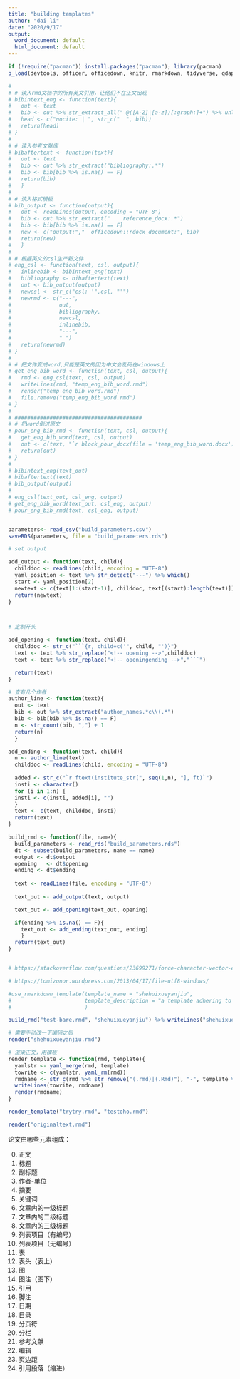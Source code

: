 ```yaml
---
title: "building templates"
author: "dai li"
date: "2020/9/17"
output:
  word_document: default
  html_document: default
---
```


```r
if (!require("pacman")) install.packages("pacman"); library(pacman)
p_load(devtools, officer, officedown, knitr, rmarkdown, tidyverse, qdapRegex, readxl, stringi, yaml, roxygen2)
```

```r
# 
# # 读入rmd文档中的所有英文引用，让他们不在正文出现
# bibintext_eng <- function(text){
#   out <- text
#   bib <- out %>% str_extract_all(" @([A-Z]|[a-z])[:graph:]+") %>% unlist() %>% str_c(collapse = ", ")
#   head <- c("nocite: | ", str_c("  ", bib))
#   return(head)
# }
# 
# # 读入参考文献库
# bibaftertext <- function(text){
#   out <- text
#   bib <- out %>% str_extract("bibliography:.*") 
#   bib <- bib[bib %>% is.na() == F]
#   return(bib)
#   }
# 
# # 读入格式模板
# bib_output <- function(output){
#   out <- readLines(output, encoding = "UTF-8")
#   bib <- out %>% str_extract("    reference_docx:.*") 
#   bib <- bib[bib %>% is.na() == F]
#   new <- c("output:","  officedown::rdocx_document:", bib)
#   return(new)
#   }
# 
# # 根据英文的csl生产新文件
# eng_csl <- function(text, csl, output){
#   inlinebib <- bibintext_eng(text)
#   bibliography <- bibaftertext(text)
#   out <- bib_output(output)
#   newcsl <- str_c("csl: '",csl, "'")
#   newrmd <- c("---", 
#               out,
#               bibliography,
#               newcsl,
#               inlinebib,
#               "---",
#               " ")
#   return(newrmd)
# }
# 
# # 把文件变成word,只能是英文的因为中文会乱码在windows上
# get_eng_bib_word <- function(text, csl, output){
#   rmd <- eng_csl(text, csl, output)
#   writeLines(rmd, "temp_eng_bib_word.rmd")
#   render("temp_eng_bib_word.rmd")
#   file.remove("temp_eng_bib_word.rmd")
# }
# 
# ########################################
# # 把word倒进原文
# pour_eng_bib_rmd <- function(text, csl, output){
#   get_eng_bib_word(text, csl, output)
#   out <- c(text, "`r block_pour_docx(file = 'temp_eng_bib_word.docx')`")
#   return(out)
# }
# 
# bibintext_eng(text_out)
# bibaftertext(text)
# bib_output(output)
# 
# eng_csl(text_out, csl_eng, output)
# get_eng_bib_word(text_out, csl_eng, output)
# pour_eng_bib_rmd(text, csl_eng, output)


parameters<- read_csv("build_parameters.csv")
saveRDS(parameters, file = "build_parameters.rds")

# set output

add_output <- function(text, child){
  childdoc <- readLines(child, encoding = "UTF-8")
  yaml_position <- text %>% str_detect("---") %>% which()
  start <- yaml_position[2]
  newtext <- c(text[1:(start-1)], childdoc, text[(start):length(text)])
  return(newtext)
}



# 定制开头

add_opening <- function(text, child){
  childdoc <- str_c("```{r, child=c('", child, "')}")
  text <- text %>% str_replace("<!-- opening -->",childdoc)
  text <- text %>% str_replace("<!-- openingending -->","```")

  return(text)
}

# 查有几个作者
author_line <- function(text){
  out <- text
  bib <- out %>% str_extract("author_names.*c\\(.*") 
  bib <- bib[bib %>% is.na() == F]
  n <- str_count(bib, ",") + 1
  return(n)
  }

add_ending <- function(text, child){
  n <- author_line(text)
  childdoc <- readLines(child, encoding = "UTF-8")
  
  added <- str_c("`r ftext(institute_str[", seq(1,n), "], ft)`")
  insti <- character()
  for (i in 1:n) {
  insti <- c(insti, added[i], "")
  } 
  text <- c(text, childdoc, insti) 
  return(text)
}

build_rmd <- function(file, name){
  build_parameters <- read_rds("build_parameters.rds")
  dt <- subset(build_parameters, name == name)
  output <- dt$output
  opening	<- dt$opening
  ending <- dt$ending
  
  text <- readLines(file, encoding = "UTF-8")
  
  text_out <- add_output(text, output)

  text_out <- add_opening(text_out, opening)

  if(ending %>% is.na() == F){
    text_out <- add_ending(text_out, ending)
    }
  return(text_out)
}


# https://stackoverflow.com/questions/23699271/force-character-vector-encoding-from-unknown-to-utf-8-in-r

# https://tomizonor.wordpress.com/2013/04/17/file-utf8-windows/

```




```r
#use_rmarkdown_template(template_name = "shehuixueyanjiu",
#                       template_description = "a template adhering to the guidlines of the Chinese: Sociological Studies (shehuixueyanjiu)"
#                       )

build_rmd("test-bare.rmd", "shehuixueyanjiu") %>% writeLines("shehuixueyanjiu.rmd")

# 需要手动改一下编码之后
render("shehuixueyanjiu.rmd")


```








```r


# 渲染正文，用模板
render_template <- function(rmd, template){
  yamlstr <- yaml_merge(rmd, template)
  towrite <- c(yamlstr, yaml_rm(rmd))
  rmdname <- str_c(rmd %>% str_remove("(.rmd)|(.Rmd)"), "-", template %>% str_remove("(.rmd)|(.Rmd)"), ".rmd")
  writeLines(towrite, rmdname)
  render(rmdname)
}

render_template("trytry.rmd", "testoho.rmd")

render("originaltext.rmd")

```


论文由哪些元素组成：

0. 正文
1. 标题
2. 副标题
3. 作者-单位
4. 摘要
5. 关键词
6. 文章内的一级标题
7. 文章内的二级标题
8. 文章内的三级标题
9. 列表项目（有编号）
10. 列表项目（无编号）
11. 表
12. 表头（表上）
13. 图
14. 图注（图下）
15. 引用
16. 脚注
17. 日期
18. 目录
19. 分页符
20. 分栏
21. 参考文献
22. 编辑
23. 页边距
24. 引用段落（缩进）
